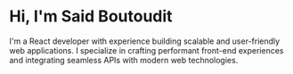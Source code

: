 # Hi, I'm Said Boutoudit

I'm a React developer with experience building scalable and user-friendly web applications.
I specialize in crafting performant front-end experiences and integrating seamless APIs with modern web technologies.
